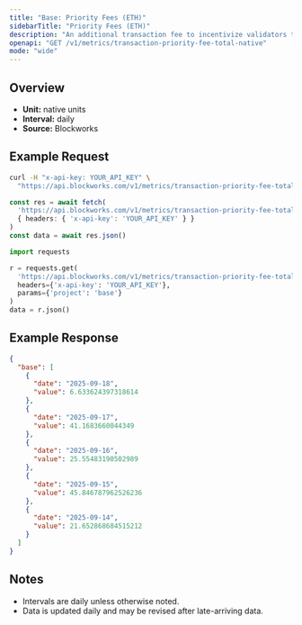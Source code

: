 ```yaml
---
title: "Base: Priority Fees (ETH)"
sidebarTitle: "Priority Fees (ETH)"
description: "An additional transaction fee to incentivize validators to prioritize and execute transactions."
openapi: "GET /v1/metrics/transaction-priority-fee-total-native"
mode: "wide"
---
```


## Overview

- **Unit:** native units
- **Interval:** daily
- **Source:** Blockworks

## Example Request

<CodeGroup>

```bash cURL
curl -H "x-api-key: YOUR_API_KEY" \
  "https://api.blockworks.com/v1/metrics/transaction-priority-fee-total-native?project=base"
```

```typescript TypeScript
const res = await fetch(
  'https://api.blockworks.com/v1/metrics/transaction-priority-fee-total-native?project=base',
  { headers: { 'x-api-key': 'YOUR_API_KEY' } }
)
const data = await res.json()
```

```python Python
import requests

r = requests.get(
  'https://api.blockworks.com/v1/metrics/transaction-priority-fee-total-native',
  headers={'x-api-key': 'YOUR_API_KEY'},
  params={'project': 'base'}
)
data = r.json()
```

</CodeGroup>

## Example Response

```json
{
  "base": [
    {
      "date": "2025-09-18",
      "value": 6.633624397318614
    },
    {
      "date": "2025-09-17",
      "value": 41.1683660044349
    },
    {
      "date": "2025-09-16",
      "value": 25.55483190502989
    },
    {
      "date": "2025-09-15",
      "value": 45.846787962526236
    },
    {
      "date": "2025-09-14",
      "value": 21.652868684515212
    }
  ]
}
```

## Notes
- Intervals are daily unless otherwise noted.
- Data is updated daily and may be revised after late-arriving data.